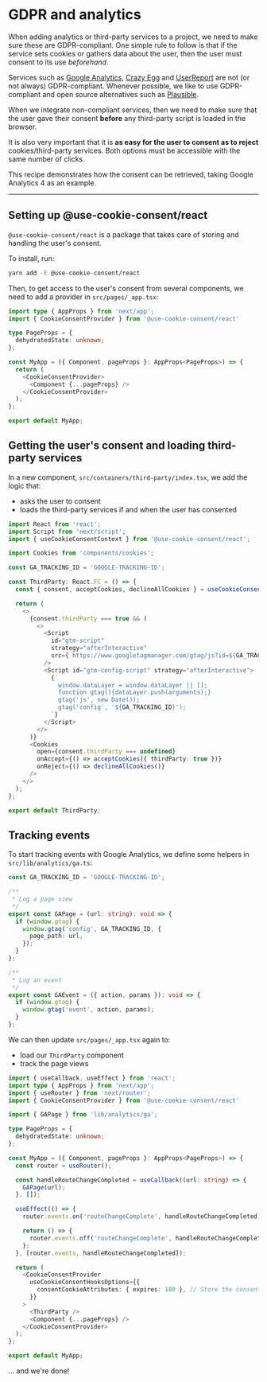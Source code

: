 
# GDPR and analytics

When adding analytics or third-party services to a project, we need to make sure these are GDPR-compliant. One simple rule to follow is that if the service sets cookies or gathers data about the user, then the user must consent to its use *beforehand*.

Services such as [Google Analytics](https://analytics.withgoogle.com/), [Crazy Egg](https://www.crazyegg.com/) and [UserReport](https://www.userreport.com/) are not (or not always) GDPR-compliant. Whenever possible, we like to use GDPR-compliant and open source alternatives such as [Plausible](https://plausible.io/).

When we integrate non-compliant services, then we need to make sure that the user gave their consent **before** any third-party script is loaded in the browser.

It is also very important that it is **as easy for the user to consent as to reject** cookies/third-party services. Both options must be accessible with the same number of clicks.

This recipe demonstrates how the consent can be retrieved, taking Google Analytics 4 as an example.

---

## Setting up @use-cookie-consent/react

`@use-cookie-consent/react` is a package that takes care of storing and handling the user's consent.

To install, run:
```bash
yarn add -E @use-cookie-consent/react
```


Then, to get access to the user's consent from several components, we need to add a provider in `src/pages/_app.tsx`:

```typescript
import type { AppProps } from 'next/app';
import { CookieConsentProvider } from '@use-cookie-consent/react'

type PageProps = {
  dehydratedState: unknown;
};

const MyApp = ({ Component, pageProps }: AppProps<PageProps>) => {
  return (
    <CookieConsentProvider>
      <Component {...pageProps} />
    </CookieConsentProvider>
  );
};

export default MyApp;
```

## Getting the user's consent and loading third-party services

In a new component, `src/containers/third-party/index.tsx`, we add the logic that:

- asks the user to consent
- loads the third-party services if and when the user has consented

```typescript
import React from 'react';
import Script from 'next/script';
import { useCookieConsentContext } from '@use-cookie-consent/react';

import Cookies from 'components/cookies';

const GA_TRACKING_ID = 'GOOGLE-TRACKING-ID';

const ThirdParty: React.FC = () => {
  const { consent, acceptCookies, declineAllCookies } = useCookieConsentContext();

  return (
    <>
      {consent.thirdParty === true && (
        <>
          <Script
            id="gtm-script"
            strategy="afterInteractive"
            src={`https://www.googletagmanager.com/gtag/js?id=${GA_TRACKING_ID}`}
          />
          <Script id="gtm-config-script" strategy="afterInteractive">
            {`
              window.dataLayer = window.dataLayer || [];
              function gtag(){dataLayer.push(arguments);}
              gtag('js', new Date());
              gtag('config', '${GA_TRACKING_ID}');
            `}
          </Script>
        </>
      )}
      <Cookies
        open={consent.thirdParty === undefined}
        onAccept={() => acceptCookies({ thirdParty: true })}
        onReject={() => declineAllCookies()}
      />
    </>
  );
};

export default ThirdParty;
```

## Tracking events

To start tracking events with Google Analytics, we define some helpers in `src/lib/analytics/ga.ts`:

```typescript
const GA_TRACKING_ID = 'GOOGLE-TRACKING-ID';

/**
 * Log a page view
 */
export const GAPage = (url: string): void => {
  if (window.gtag) {
    window.gtag('config', GA_TRACKING_ID, {
      page_path: url,
    });
  }
};

/**
 * Log an event
 */
export const GAEvent = ({ action, params }): void => {
  if (window.gtag) {
    window.gtag('event', action, params);
  }
};
```

We can then update `src/pages/_app.tsx` again to:

- load our `ThirdParty` component
- track the page views

```typescript
import { useCallback, useEffect } from 'react';
import type { AppProps } from 'next/app';
import { useRouter } from 'next/router';
import { CookieConsentProvider } from '@use-cookie-consent/react'

import { GAPage } from 'lib/analytics/ga';

type PageProps = {
  dehydratedState: unknown;
};

const MyApp = ({ Component, pageProps }: AppProps<PageProps>) => {
  const router = useRouter();

  const handleRouteChangeCompleted = useCallback((url: string) => {
    GAPage(url);
  }, []);

  useEffect(() => {
    router.events.on('routeChangeComplete', handleRouteChangeCompleted);

    return () => {
      router.events.off('routeChangeComplete', handleRouteChangeCompleted);
    };
  }, [router.events, handleRouteChangeCompleted]);

  return (
    <CookieConsentProvider
      useCookieConsentHooksOptions={{
        consentCookieAttributes: { expires: 180 }, // Store the consent for 180 days
      }}
    >
      <ThirdParty />
      <Component {...pageProps} />
    </CookieConsentProvider>
  );
};

export default MyApp;
```

… and we're done!


